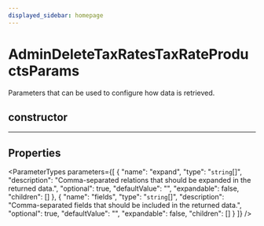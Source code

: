 ```yaml
---
displayed_sidebar: homepage
---
```



# AdminDeleteTaxRatesTaxRateProductsParams

Parameters that can be used to configure how data is retrieved.

## constructor

___

## Properties

<ParameterTypes parameters={[
  {
    "name": "expand",
    "type": "`string`[]",
    "description": "Comma-separated relations that should be expanded in the returned data.",
    "optional": true,
    "defaultValue": "",
    "expandable": false,
    "children": []
  },
  {
    "name": "fields",
    "type": "`string`[]",
    "description": "Comma-separated fields that should be included in the returned data.",
    "optional": true,
    "defaultValue": "",
    "expandable": false,
    "children": []
  }
]} />
